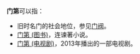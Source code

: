 '''门第'''可以指：
*旧时名门的社会地位，参见[[门阀|门阀]]。
*[[门第_(图书)|门第 (图书)]]，连谏著小说。
*[[门第_(电视剧)|门第 (电视剧)]]，2013年播出的一部电视剧。

{{消歧义|M门|Cat=二字消歧义}}